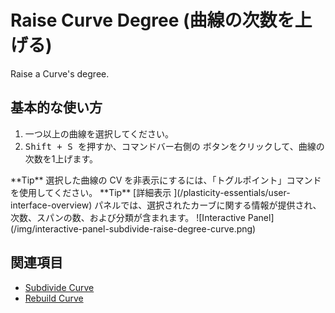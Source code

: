 
# Raise Curve Degree (曲線の次数を上げる)

<Reference shortcut="Shift + S" command="Raise Degree" button="コマンドバー右" buttonIcon="button-raise-degree-curve-face" />

Raise a Curve's degree.

## 基本的な使い方

1. 一つ以上の曲線を選択してください。
2. <kbd> Shift + S </kbd> を押すか、コマンドバー右側の <ButtonIcon type="button-raise-degree-curve-face"/> ボタンをクリックして、曲線の次数を1上げます。

<VideoPlayer fileName="raise-degree-curve"/>

<Callout type="info" emoji="💡">
    **Tip**
    選択した曲線の CV を非表示にするには、「トグルポイント」コマンドを使用してください。
<VideoPlayer fileName="raise-degree-curve-hidepoints"/>

<Callout type="info" emoji="💡">
**Tip**
[詳細表示 ](/plasticity-essentials/user-interface-overview) パネルでは、選択されたカーブに関する情報が提供され、次数、スパンの数、および分類が含まれます。
![Interactive Panel](/img/interactive-panel-subdivide-raise-degree-curve.png)

</Callout>

</Callout>

## 関連項目
- [Subdivide Curve](subdivide-curve)
- [Rebuild Curve](rebuild-curve)